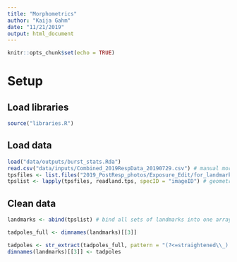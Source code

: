 ```yaml
---
title: "Morphometrics"
author: "Kaija Gahm"
date: "11/21/2019"
output: html_document
---
```


```r
knitr::opts_chunk$set(echo = TRUE)
```

# Setup
## Load libraries
```r
source("libraries.R")
```

## Load data
```r
load("data/outputs/burst_stats.Rda")
read.csv("data/inputs/Combined_2019RespData_20190729.csv") # manual morphometrics
tpsfiles <- list.files("2019_PostResp_photos/Exposure_Edit/for_landmarks/", pattern = "*[[:digit:]].tps", full.names = T)
tpslist <- lapply(tpsfiles, readland.tps, specID = "imageID") # geometric landmarks
```

## Clean data
```r
landmarks <- abind(tpslist) # bind all sets of landmarks into one array

tadpoles_full <- dimnames(landmarks)[[3]]

tadpoles <- str_extract(tadpoles_full, pattern = "(?<=straightened\\_).*(?=\\_CH)")
dimnames(landmarks)[[3]] <- tadpoles
```